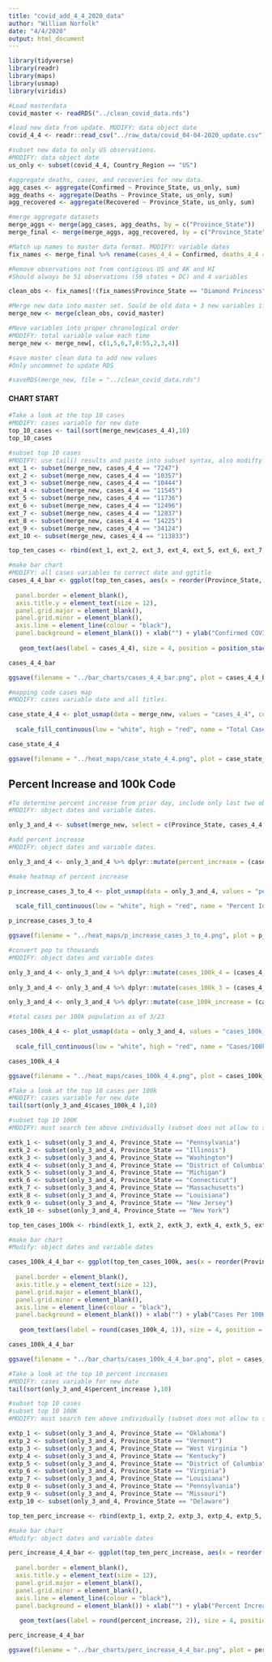 ```yaml
---
title: "covid_add_4_4_2020_data"
author: "William Norfolk"
date: "4/4/2020"
output: html_document
---
```


```r
library(tidyverse)
library(readr)
library(maps)
library(usmap)
library(viridis)
```

```r
#Load masterdata
covid_master <- readRDS("../clean_covid_data.rds")
```


```r
#load new data from update. MODIFY: data object date
covid_4_4 <- readr::read_csv("../raw_data/covid_04-04-2020_update.csv")
```

```r
#subset new data to only US observations. 
#MODIFY: data object date
us_only <- subset(covid_4_4, Country_Region == "US")
```

```r
#aggregate deaths, cases, and recoveries for new data. 
agg_cases <- aggregate(Confirmed ~ Province_State, us_only, sum)
agg_deaths <- aggregate(Deaths ~ Province_State, us_only, sum)
agg_recovered <- aggregate(Recovered ~ Province_State, us_only, sum)
```

```r
#merge aggregate datasets
merge_aggs <- merge(agg_cases, agg_deaths, by = c("Province_State"))
merge_final <- merge(merge_aggs, agg_recovered, by = c("Province_State"))
```

```r
#Match up names to master data format. MODIFY: variable dates
fix_names <- merge_final %>% rename(cases_4_4 = Confirmed, deaths_4_4 = Deaths, recov_4_4 = Recovered)
```

```r
#Remove observations not from contigious US and AK and HI
#Should always be 51 observations (50 states + DC) and 4 variables

clean_obs <- fix_names[!(fix_names$Province_State == "Diamond Princess" | fix_names$Province_State == "Grand Princess" | fix_names$Province_State == "Guam" | fix_names$Province_State == "Puerto Rico" | fix_names$Province_State == "United States Virgin Islands" | fix_names$Province_State == "US" | fix_names$Province_State == "American Samoa" | fix_names$Province_State == "Northern Mariana Islands" | fix_names$Province_State == "Virgin Islands" | fix_names$Province_State == "Wuhan Evacuee" | fix_names$Province_State == "Recovered"),]
```

```r
#Merge new data into master set. Sould be old data + 3 new variables if successful
merge_new <- merge(clean_obs, covid_master)
```

```r
#Move variables into proper chronological order
#MODIFY: total variable value each time
merge_new <- merge_new[, c(1,5,6,7,8:55,2,3,4)]
```

```r
#save master clean data to add new values
#Only uncommnet to update RDS

#saveRDS(merge_new, file = "../clean_covid_data.rds")
```

#### CHART START

```r
#Take a look at the top 10 cases
#MODIFY: cases variable for new date
top_10_cases <- tail(sort(merge_new$cases_4_4),10)
top_10_cases
```

```r
#subset top 10 cases
#MODIFY: use tail() results and paste into subset syntax, also modifty cases date value
ext_1 <- subset(merge_new, cases_4_4 == "7247")
ext_2 <- subset(merge_new, cases_4_4 == "10357")
ext_3 <- subset(merge_new, cases_4_4 == "10444")
ext_4 <- subset(merge_new, cases_4_4 == "11545")
ext_5 <- subset(merge_new, cases_4_4 == "11736")
ext_6 <- subset(merge_new, cases_4_4 == "12496")
ext_7 <- subset(merge_new, cases_4_4 == "12837")
ext_8 <- subset(merge_new, cases_4_4 == "14225")
ext_9 <- subset(merge_new, cases_4_4 == "34124")
ext_10 <- subset(merge_new, cases_4_4 == "113833")

top_ten_cases <- rbind(ext_1, ext_2, ext_3, ext_4, ext_5, ext_6, ext_7, ext_8, ext_9, ext_10)
```

```r
#make bar chart
#MODIFY: all cases variables to correct date and ggtitle
cases_4_4_bar <- ggplot(top_ten_cases, aes(x = reorder(Province_State, -cases_4_4), cases_4_4)) + geom_bar(aes(fill = reorder(Province_State, -cases_4_4)),stat = "identity") + theme(axis.text.x = element_text(angle = 45, hjust = 1),
                                                                                                   legend.position = "none",                                                                        axis.text=element_text(size=12),
  panel.border = element_blank(), 
  axis.title.y = element_text(size = 12),
  panel.grid.major = element_blank(),
  panel.grid.minor = element_blank(),
  axis.line = element_line(colour = "black"),
  panel.background = element_blank()) + xlab("") + ylab("Confirmed COVID-19 Cases") + ggtitle("Top Ten Confirmed COVID-19 Cases by State 4/4/2020") +
  
   geom_text(aes(label = cases_4_4), size = 4, position = position_stack(vjust = 0.8))

cases_4_4_bar 
```

```r
ggsave(filename = "../bar_charts/cases_4_4_bar.png", plot = cases_4_4_bar)
```

```r
#mapping code cases map
#MODIFY: cases variable date and all titles.

case_state_4_4 <- plot_usmap(data = merge_new, values = "cases_4_4", color = "black") + 
  
  scale_fill_continuous(low = "white", high = "red", name = "Total Cases", label = scales::comma) + theme(legend.position = "right", plot.title = element_text(color = "black", size = 15, face = "bold"), plot.subtitle = element_text(color = "black", size = 10, face = "italic")) + labs(title = "COVID-19 Confirmed Cases by State", subtitle = "Data as of: 4/4/2020")

case_state_4_4
```

```r
ggsave(filename = "../heat_maps/case_state_4_4.png", plot = case_state_4_4)
```

## Percent Increase and 100k Code

```r
#To determine percent increase from prior day, include only last two observations
#MODIFY: object dates and variable dates.

only_3_and_4 <- subset(merge_new, select = c(Province_State, cases_4_4, cases_4_3, fips, total_pop))
```


```r
#add percent increase
#MODIFY: object dates and variable dates.

only_3_and_4 <- only_3_and_4 %>% dplyr::mutate(percent_increase = (cases_4_4 - cases_4_3) / cases_4_3 * 100)
```

```r
#make heatmap of percent increase

p_increase_cases_3_to_4 <- plot_usmap(data = only_3_and_4, values = "percent_increase", color = "black") + 
  
  scale_fill_continuous(low = "white", high = "red", name = "Percent Increase", label = scales::comma) + theme(legend.position = "right", plot.title = element_text(color = "black", size = 15, face = "bold"), plot.subtitle = element_text(color = "black", size = 10, face = "italic")) + labs(title = "Percent Increase of Confirmed COVID-19 Cases by State", subtitle = "From: 4/3/2020-4/4/2020")

p_increase_cases_3_to_4
```

```r
ggsave(filename = "../heat_maps/p_increase_cases_3_to_4.png", plot = p_increase_cases_3_to_4)
```

```r
#convert pop to thousands
#MODIFY: object dates and variable dates

only_3_and_4 <- only_3_and_4 %>% dplyr::mutate(cases_100k_4 = (cases_4_4 / total_pop) *100000)
  
only_3_and_4 <- only_3_and_4 %>% dplyr::mutate(cases_100k_3 = (cases_4_3 / total_pop) * 100000)

only_3_and_4 <- only_3_and_4 %>% dplyr::mutate(case_100k_increase = (cases_100k_4 - cases_100k_3) / cases_100k_3 *100)

```

```r
#total cases per 100k population as of 3/23

cases_100k_4_4 <- plot_usmap(data = only_3_and_4, values = "cases_100k_4", color = "black") + 
  
  scale_fill_continuous(low = "white", high = "red", name = "Cases/100k Population", label = scales::comma) + theme(legend.position = "right", plot.title = element_text(color = "black", size = 15, face = "bold"), plot.subtitle = element_text(color = "black", size = 10, face = "italic")) + labs(title = "COVID-19 Confirmed Cases Per 100K Individuals by State", subtitle = "Data as of: 4/4/2020")

cases_100k_4_4
```

```r
ggsave(filename = "../heat_maps/cases_100k_4_4.png", plot = cases_100k_4_4)
```

```r
#Take a look at the top 10 cases per 100k
#MODIFY: cases variable for new date
tail(sort(only_3_and_4$cases_100k_4 ),10)
```


```r
#subset top 10 100K
#MODIFY: must search ten above individually (subset does not allow to select by these values for some reason...) and past the states in the code below.Also modify variable and object date names.

extk_1 <- subset(only_3_and_4, Province_State == "Pennsylvania")
extk_2 <- subset(only_3_and_4, Province_State == "Illinois")
extk_3 <- subset(only_3_and_4, Province_State == "Washington")
extk_4 <- subset(only_3_and_4, Province_State == "District of Columbia")
extk_5 <- subset(only_3_and_4, Province_State == "Michigan")
extk_6 <- subset(only_3_and_4, Province_State == "Connecticut")
extk_7 <- subset(only_3_and_4, Province_State == "Massachusetts")
extk_8 <- subset(only_3_and_4, Province_State == "Louisiana")
extk_9 <- subset(only_3_and_4, Province_State == "New Jersey")
extk_10 <- subset(only_3_and_4, Province_State == "New York")

top_ten_cases_100k <- rbind(extk_1, extk_2, extk_3, extk_4, extk_5, extk_6, extk_7, extk_8, extk_9, extk_10)
```

```r
#make bar chart
#Modify: object dates and variable dates

cases_100k_4_4_bar <- ggplot(top_ten_cases_100k, aes(x = reorder(Province_State, -cases_100k_4), cases_100k_4)) + geom_bar(aes(fill = reorder(Province_State, -cases_100k_4)), stat = "identity") + theme(axis.text.x = element_text(angle = 45, hjust = 1),
                                                                                                   legend.position = "none",                                                                        axis.text=element_text(size=12),
  panel.border = element_blank(),   
  axis.title.y = element_text(size = 12),
  panel.grid.major = element_blank(),
  panel.grid.minor = element_blank(),
  axis.line = element_line(colour = "black"),
  panel.background = element_blank()) + xlab("") + ylab("Cases Per 100K Individuals") + ggtitle("Top Ten COVID-19 Confirmed Cases Per 100K Individuals by State 4/4/2020") +
  
   geom_text(aes(label = round(cases_100k_4, 1)), size = 4, position = position_stack(vjust = 0.8))

cases_100k_4_4_bar
```

```r
ggsave(filename = "../bar_charts/cases_100k_4_4_bar.png", plot = cases_100k_4_4_bar)
```

```r
#Take a look at the top 10 percent increases
#MODIFY: cases variable for new date
tail(sort(only_3_and_4$percent_increase ),10)
```

```r
#subset top 10 cases
#subset top 10 100K
#MODIFY: must search ten above individually (subset does not allow to select by these values for some reason...) and past the states in the code below.Also modify variable and object date names.

extp_1 <- subset(only_3_and_4, Province_State == "Oklahoma")
extp_2 <- subset(only_3_and_4, Province_State == "Vermont")
extp_3 <- subset(only_3_and_4, Province_State == "West Virginia	")
extp_4 <- subset(only_3_and_4, Province_State == "Kentucky")
extp_5 <- subset(only_3_and_4, Province_State == "District of Columbia")
extp_6 <- subset(only_3_and_4, Province_State == "Virginia")
extp_7 <- subset(only_3_and_4, Province_State == "Louisiana")
extp_8 <- subset(only_3_and_4, Province_State == "Pennsylvania")
extp_9 <- subset(only_3_and_4, Province_State == "Missouri")
extp_10 <- subset(only_3_and_4, Province_State == "Delaware")

top_ten_perc_increase <- rbind(extp_1, extp_2, extp_3, extp_4, extp_5, extp_6, extp_7, extp_8, extp_9, extp_10)
```

```r
#make bar chart
#Modify: object dates and variable dates

perc_increase_4_4_bar <- ggplot(top_ten_perc_increase, aes(x = reorder(Province_State, -percent_increase), percent_increase)) + geom_bar(aes(fill = reorder(Province_State, -percent_increase)), stat = "identity") + theme(axis.text.x = element_text(angle = 45, hjust = 1),
                                                                                                   legend.position = "none",                                                                        axis.text=element_text(size=12),
  panel.border = element_blank(),   
  axis.title.y = element_text(size = 12),
  panel.grid.major = element_blank(),
  panel.grid.minor = element_blank(),
  axis.line = element_line(colour = "black"),
  panel.background = element_blank()) + xlab("") + ylab("Percent Increase") + ggtitle("COVID-19: Top Ten Percent Increase by State from 4/3/20-4/4/20") +
  
   geom_text(aes(label = round(percent_increase, 2)), size = 4, position = position_stack(vjust = 0.8))

perc_increase_4_4_bar
```

```r
ggsave(filename = "../bar_charts/perc_increase_4_4_bar.png", plot = perc_increase_4_4_bar)
```